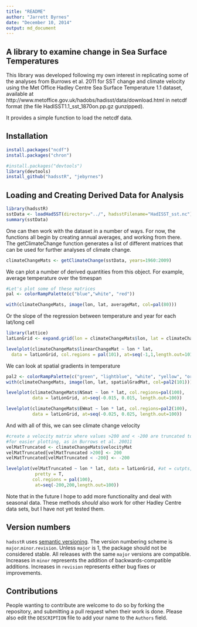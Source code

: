 ```yaml
---
title: "README"
author: "Jarrett Byrnes"
date: "December 10, 2014"
output: md_document
---
```

## A library to examine change in Sea Surface Temperatures

This library was developed following my own interest in replicating some of the analyses from Burrows et al. 2011 for SST change and climate velocity using the 
Met Office Hadley Centre Sea Surface Temperature 1.1 dataset, available at http://www.metoffice.gov.uk/hadobs/hadisst/data/download.html in netcdf format (the file HadISST1.1_sst_1870on.pp.gz gunzipped).

It provides a simple function to load the netcdf data.

##  Installation
```r
install.packages("ncdf")
install.packages("chron")

#install.packages("devtools")
library(devtools)
install_github("hadsstR", "jebyrnes")
```

## Loading and Creating Derived Data for Analysis

```r
library(hadsstR)
sstData <- loadHadSST(directory="../", hadsstFilename="HadISST_sst.nc") 
summary(sstData)
```

One can then work with the dataset in a number of ways. For now, the functions all begin by creating annual averages, and working from there. The getClimateChange function generates a list of different matrices that can be used for further analyses of climate change.

```r
climateChangeMats <- getClimateChange(sstData, years=1960:2009)
```

We can plot a number of derived quantities from this object. For example, average temperature over the timespan
```r
#Let's plot some of these matrices
pal <- colorRampPalette(c("blue","white", "red"))

with(climateChangeMats, image(lon, lat, averageMat, col=pal(80)))

```

Or the slope of the regression between temperature and year for each lat/long cell
```r
library(lattice)
latLonGrid <- expand.grid(lon = climateChangeMats$lon, lat = climateChangeMats$lat)

levelplot(climateChangeMats$linearChangeMat ~ lon * lat, 
  data = latLonGrid, col.regions = pal(101), at=seq(-1,1,length.out=101))
```

We can look at spatial gradients in temperature
```r
pal2 <- colorRampPalette(c("green", "lightblue", "white", "yellow", "orange"))
with(climateChangeMats, image(lon, lat, spatialGradMat, col=pal2(101)))

levelplot(climateChangeMats$NSmat ~ lon * lat, col.regions=pal(100),
          data = latLonGrid, at=seq(-0.015, 0.015, length.out=100))

levelplot(climateChangeMats$EWmat ~ lon * lat, col.regions=pal2(100),
          data = latLonGrid, at=seq(-0.025, 0.025, length.out=100))
``` 

And with all of this, we can see climate change velocity
```r
#create a velocity matrix where values >200 and < -200 are truncated to those limits
#for easier plotting, as in Burrows et al. 20011
velMatTruncated <- climateChangeMats$velocityMat
velMatTruncated[velMatTruncated >200] <- 200
velMatTruncated[velMatTruncated < -200] <- -200

levelplot(velMatTruncated ~ lon * lat, data = latLonGrid, #at = cutpts, 
           pretty = T, 
          col.regions = pal(100),
           at=seq(-200,200,length.out=100))
```

Note that in the future I hope to add more functionality and deal with seasonal data. These methods *should* also work for other Hadley Centre data sets, but I have not yet tested them.


## Version numbers

`hadsstR` uses [semantic versioning][semver]. The version numbering
scheme is `major`.`minor`.`revision`. Unless `major` is 1, the package
should not be considered stable. All releases with the same `major`
versions are compatible. Increases in `minor` represents the addition of
backwards-compatible additions. Increases in `revision` represents either
bug fixes or improvements.


## Contributions

People wanting to contribute are welcome to do so by forking the repository,
and submitting a pull request when their work is done. Please also edit the
`DESCRIPTION` file to add your name to the `Authors` field.

[semver]: http://semver.org/